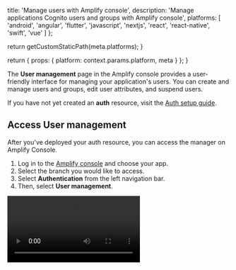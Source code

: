 
  title: 'Manage users with Amplify console',
  description:
    'Manage applications Cognito users and groups with Amplify console',
  platforms: [
    'android',
    'angular',
    'flutter',
    'javascript',
    'nextjs',
    'react',
    'react-native',
    'swift',
    'vue'
  ]
};

  return getCustomStaticPath(meta.platforms);
}

  return {
    props: {
      platform: context.params.platform,
      meta
    }
  };
}

The **User management** page in the Amplify console provides a user-friendly interface for managing your application's users. You can create and manage users and groups, edit user attributes, and suspend users. 

If you have not yet created an **auth** resource, visit the [Auth setup guide](/[platform]/build-a-backend/auth/set-up-auth/).

## Access User management

After you've deployed your auth resource, you can access the manager on Amplify Console.

1. Log in to the [Amplify console](https://console.aws.amazon.com/amplify/home) and choose your app.
2. Select the branch you would like to access.
3. Select **Authentication** from the left navigation bar.
4. Then, select **User management**.

<Video src="/images/gen2/manage/user-manager.mp4" description="Video - [Access user manager on Amplify console]"/>

### To create a user

1. On the **User management** page, select **Users** tab.
2. Select **Create user**.
3. In the **Create user** window, for Unique identifier enter a email address, username, or phone number. For Temporary password enter a password.
4. Choose Create user.

<Callout>

A user can be confirmed by using the [pre-built UI components](/[platform]/build-a-backend/auth/connect-your-frontend/using-the-authenticator/) and [Amplify libraries](/[platform]/build-a-backend/auth/connect-your-frontend/sign-up/).

</Callout>

## To create a group

1. On the **User management** page, choose the **Groups** tab and then choose **Create group**.
2. In the **Create group** window, for **Title** enter a name for the group.
3. Choose **Create group**.


## To add a users to a group

1. On the **User management** page, choose the **Groups** tab.
2. Select the name of the group to add users to.
3. Choose **Add users**.
4. In the **Add users to group** window, choose how you want to search for users to add from the **Search** menu. You can choose _Email_, _Phone number_, or _Username_.
5. Add one user or multiple users to add to the group and then choose **Add users**.

## To delete a group

1. On the **User management** page, choose the **Groups** tab.
2. In the **Groups** section, select the name of the group to delete.
3. Choose **Delete**.
4. A confirmation window is displayed. Enter _Delete_ and choose, **Confirm deletion**.
